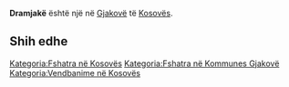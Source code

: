 {{Fshat në 
 | Emri                = Dramjakë
 | EmriAlt                = 
 | NAME_SHORT_FORM=      
 | NAME_GENERIC=      
 | NAME_SORT_NAME_RO=      DRAMJAKE
 | FULL_NAME_RO = Dramjakë
 | FULL_NAME_ND_RO=Dramjake
 | SORT_NAME_RG=DRAMJAKE
 | FULL_NAME_RG=Dramjakë
 | FULL_NAME_ND_RG=Dramjake
 | SRP_NAME_SHORT_FORM=      
 | SRP_NAME_GENERIC=      
 | SRP_NAME_SORT_NAME_RO=      
 | SRP_FULL_NAME_RO = 
 | SRP_FULL_NAME_ND_RO=
 | SRP_SORT_NAME_RG=
 | SRP_FULL_NAME_RG=
 | SRP_FULL_NAME_ND_RG=
 | Emri (Rasa dhanore) = 
 | Figura              = 
 | Shteti              = Kosovo
 | Komuna              = Gjakovë
 | Kodi postar         = 
 | Sipërfaqja          = 

 | Popullsia           = 

 | Regj. i popullsisë  = 
 | Dend. e popullsisë  = 
 | Faqja zyrtare       = 
 <!--- Koordinatat ----> 
 | Gjerësia            = 42.385556
 | Gjatësia            = 21.072222
 | Lartësia            = 
}}
'''Dramjakë''' është një [[]] në [[Gjakovë]] të [[Kosovës]].

<!-- == Gjeografia == -->
<!-- == Historia == -->
<!-- == Demografia == -->
== Shih edhe ==
{{Komuna Gjakovë}}
{{Kosovo-Administrata-Cung}}

[[Kategoria:Fshatra në Kosovës]]
[[Kategoria:Fshatra në Kommunes Gjakovë]]
[[Kategoria:Vendbanime në Kosovës]]